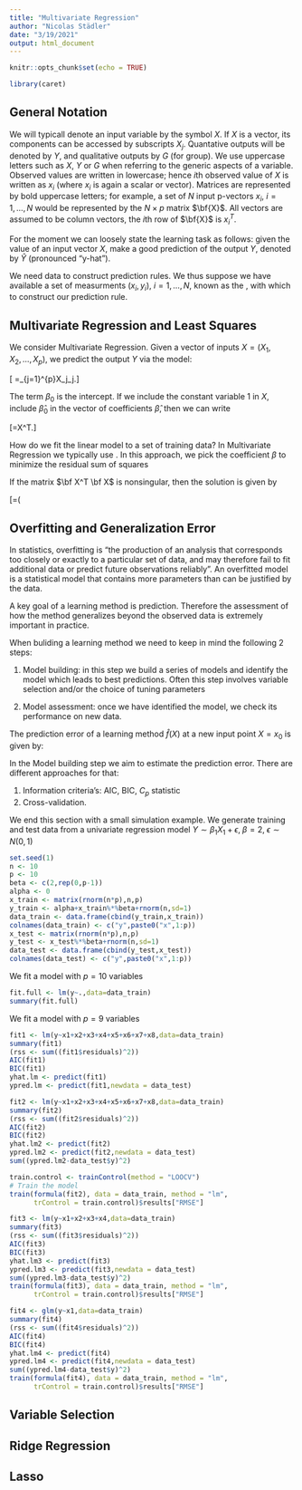 ```yaml
---
title: "Multivariate Regression"
author: "Nicolas Städler"
date: "3/19/2021"
output: html_document
---
```


```r
knitr::opts_chunk$set(echo = TRUE)
```


```r
library(caret)
```

## General Notation
We will typicall denote an input variable by the symbol $X$. If $X$ is a vector, its components can be accessed
by subscripts $X_j$. Quantative outputs will be denoted by $Y$, and qualitative outputs by $G$ (for group). We use uppercase letters such as $X$, $Y$ or $G$ when referring to the generic aspects of a variable. Observed values are written in lowercase; hence $i$th observed value of $X$ is written as $x_i$ (where $x_i$ is again a scalar or vector). Matrices are represented by bold uppercase letters; for example, a set of $N$ input p-vectors $x_i$, $i=1,\ldots,N$ would be represented by the $N\times p$ matrix $\bf{X}$. All vectors are assumed to be column vectors, the $i$th row of $\bf{X}$ is $x_i^T$.

For the moment we can loosely state the learning task as follows: given the value of an input vector $X$, make a good prediction of the output $Y$, denoted by $\hat Y$ (pronounced "y-hat"). 

We need data to construct prediction rules. We thus suppose we have available a set of measurments $(x_i,y_i)$, $i=1,\ldots,N$, known as the \emph{training data}, with which to construct our prediction rule.


## Multivariate Regression and Least Squares

We consider Multivariate Regression. Given a vector of inputs $X=(X_1,X_2,\ldots,X_p)$, we predict the output $Y$ via the model:

\[ \hat{Y}=\sum_{j=1}^{p}X_j\hat\beta_j.\]

The term $\beta_0$ is the intercept. If we include the constant variable 1 in $X$, include $\hat\beta_0$ in the vector of coefficients $\hat\beta$, then we can write 

\[\hat{Y}=X^T\hat\beta.\]

How do we fit the linear model to a set of training data? In Multivariate Regression we typically use \emph{least squares}. In this approach, we pick the coefficient $\beta$ to minimize the residual sum of squares

\begin{align*}
\rm{RSS}(\beta)&=\sum_{i=1}^{N}(y_i-x_i^T\beta)^2\\
&=(\bf y - \bf X \beta)^T (\bf y - \bf X \beta)\\
&=\|\bf y - \bf X \beta\|^2.
\end{align*}

If the matrix $\bf X^T \bf X$ is nonsingular, then the solution is given by 

\[\hat\beta=(\bf X^T \bf X)^{-1}\bf X^T \bf y.\]

## Overfitting and Generalization Error

In statistics, overfitting is "the production of an analysis that corresponds too closely or exactly to a particular set of data, and may therefore fail to fit additional data or predict future observations reliably". An overfitted model is a statistical model that contains more parameters than can be justified by the data.

A key goal of a learning method is prediction. Therefore the assessment of how the method generalizes beyond 
the observed data is extremely important in practice. 

When buliding a learning method we need to keep in mind the following 2 steps:

1. Model building: in this step we build a series of models and identify the model which leads to best predictions. Often this step involves variable selection and/or the choice of tuning parameters

2. Model assessment: once we have identified the model, we check its performance on new data.

The prediction error of a learning method $\hat{f}(X)$ at a new input point $X=x_0$ is given by:

\begin{align*}
\rm{Err}(x_0)&=E[(Y-\hat{f}(x_0))^2|X=x_0]\\
&=\sigma^2_{\epsilon}+(E[\hat{f}(x_0)]-f(x_0))^2+ E(\hat{f}(x_0)-E\hat{f}(x_0))^2\\
&=\rm{Irreducible Error}+\rm{Bias}^2+Variance.
\end{align*}

In the Model building step we aim to estimate the prediction error. There are different approaches for that:

1. Information criteria's: AIC, BIC, $C_p$ statistic
2. Cross-validation.

We end this section with a small simulation example. We generate training and test data from a univariate regression model $Y\sim \beta_1 X_1+\epsilon, \; \beta=2,\;\epsilon\sim N(0,1)$ 

```r
set.seed(1)
n <- 10
p <- 10
beta <- c(2,rep(0,p-1))
alpha <- 0
x_train <- matrix(rnorm(n*p),n,p)
y_train <- alpha+x_train%*%beta+rnorm(n,sd=1)
data_train <- data.frame(cbind(y_train,x_train))
colnames(data_train) <- c("y",paste0("x",1:p))
x_test <- matrix(rnorm(n*p),n,p)
y_test <- x_test%*%beta+rnorm(n,sd=1)
data_test <- data.frame(cbind(y_test,x_test))
colnames(data_test) <- c("y",paste0("x",1:p))
```

We fit a model with $p=10$ variables

```r
fit.full <- lm(y~.,data=data_train)
summary(fit.full)

```



We fit a model with $p=9$ variables

```r
fit1 <- lm(y~x1+x2+x3+x4+x5+x6+x7+x8,data=data_train)
summary(fit1)
(rss <- sum((fit1$residuals)^2))
AIC(fit1)
BIC(fit1)
yhat.lm <- predict(fit1)
ypred.lm <- predict(fit1,newdata = data_test)

```


```r
fit2 <- lm(y~x1+x2+x3+x4+x5+x6+x7+x8,data=data_train)
summary(fit2)
(rss <- sum((fit2$residuals)^2))
AIC(fit2)
BIC(fit2)
yhat.lm2 <- predict(fit2)
ypred.lm2 <- predict(fit2,newdata = data_test)
sum((ypred.lm2-data_test$y)^2)

train.control <- trainControl(method = "LOOCV")
# Train the model
train(formula(fit2), data = data_train, method = "lm",
      trControl = train.control)$results["RMSE"]
```

```r
fit3 <- lm(y~x1+x2+x3+x4,data=data_train)
summary(fit3)
(rss <- sum((fit3$residuals)^2))
AIC(fit3)
BIC(fit3)
yhat.lm3 <- predict(fit3)
ypred.lm3 <- predict(fit3,newdata = data_test)
sum((ypred.lm3-data_test$y)^2)
train(formula(fit3), data = data_train, method = "lm",
      trControl = train.control)$results["RMSE"]
```

```r
fit4 <- glm(y~x1,data=data_train)
summary(fit4)
(rss <- sum((fit4$residuals)^2))
AIC(fit4)
BIC(fit4)
yhat.lm4 <- predict(fit4)
ypred.lm4 <- predict(fit4,newdata = data_test)
sum((ypred.lm4-data_test$y)^2)
train(formula(fit4), data = data_train, method = "lm",
      trControl = train.control)$results["RMSE"]
```


## Variable Selection

## Ridge Regression

## Lasso




